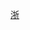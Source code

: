 {{Navbox
|listclass=hlist
|name=浙江广播电视集团
|title=[[浙江广播电视集团|<span style="color:#FFFFFF">浙江广播电视集团</span>]]
|titlestyle=background:#007FFF;color:#FFFFFF;
|groupstyle=background:#007FFF;color:#FFFFFF;
|belowstyle=background:#007FFF;color:#FFFFFF;
|image=
|group1=旗下单位
|list1=
*[[浙江电视台]]
*[[浙江人民广播电台]]
|group2=电视频道
|list2=
*[[浙江卫视]]
*[[浙江电视台钱江频道|钱江频道]]
*[[浙江电视台经济生活频道|经济生活]]（浙江经视）
*[[浙江电视台教科影视频道|教科影视]]
*[[浙江电视台民生休闲频道|6频道]]
*[[浙江电视台公共·新闻频道|公共·新闻频道]]
*[[浙江电视台少儿频道|少儿频道]]
*[[浙江电视台国际频道|国际频道]]
*[[好易购家庭购物频道|好易购]]
{{Navbox subgroup
|group1=停播频道
|groupstyle=background:#007FFF;color:#FFFFFF;
|list1=
*[[浙江电视台留学世界频道|留学世界]]
*[[浙江电视台影视娱乐频道|影视娱乐]]
}}
|group3=广播频道
|list3=
*[[浙江人民广播电台浙江之声|浙江之声]]
*[[浙江人民广播电台经济广播|经济广播]]
*[[浙江人民广播电台音乐调频|音乐调频]]
*[[浙江人民广播电台民生广播|民生996]]
*[[浙江人民广播电台交通之声|交通之声]]
*[[浙江人民广播电台品质生活广播|FM1045女主播电台]]
*[[浙江人民广播电台城市之声|私家车107]]
*[[浙江人民广播电台新闻广播|浙江新闻广播]]
|group4=集团产业
|list4=
*[[浙江影视集团]]
*[[新蓝网]]
*[[中国蓝TV]]
*[[蓝莓视频]]
}}<noinclude>[[Category:中国电视台模板|浙]]</noinclude>